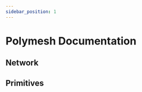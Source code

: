 ```yaml
---
sidebar_position: 1
---
```



# Polymesh Documentation

## Network

<ActionCardWrapper>
  <ActionCard href="network/architecture/" text="Architecture"></ActionCard>
  <ActionCard href="network/consensus/" text="Consensus"></ActionCard>
  <ActionCard href="network/fees/" text="Fees"></ActionCard>
  <ActionCard href="network/governance/" text="Governance"></ActionCard>
  <ActionCard href="network/ledger/" text="Ledger Hardware Wallet"></ActionCard>
  <ActionCard
    href="network/permissioned-roles/"
    text="Permissioned Roles"
  ></ActionCard>
  <ActionCard href="network/polyx/" text="POLYX Token"></ActionCard>
  <ActionCard
    href="network/running-a-node-docker/"
    text="Running a Node with Docker"
  ></ActionCard>
  <ActionCard href="network/tokenomics/" text="Tokenomics"></ActionCard>
</ActionCardWrapper>

## Primitives

<ActionCardWrapper>
  <ActionCard href="primitives/assets/" text="Native Assets"></ActionCard>
  <ActionCard href="primitives/settlement/" text="Settlement"></ActionCard>
  <ActionCard
    href="primitives/authorisations/"
    text="Authorisations"
  ></ActionCard>
  <ActionCard href="primitives/cdd/" text="Customer Due Diligence"></ActionCard>
  <ActionCard href="primitives/compliance/" text="Compliance"></ActionCard>
  <ActionCard
    href="primitives/corporate-actions/"
    text="Corporate Actions"
  ></ActionCard>
  <ActionCard href="primitives/identity/" text="Identity"></ActionCard>
  <ActionCard href="primitives/multisig/" text="Multisig"></ActionCard>
  <ActionCard href="primitives/nfts/" text="NFTs"></ActionCard>
  <ActionCard
    href="primitives/portfolios-custody/"
    text="Portfolios and Custody"
  ></ActionCard>
  <ActionCard href="primitives/smart-contracts/" text="Smart Contracts"></ActionCard>
</ActionCardWrapper>
